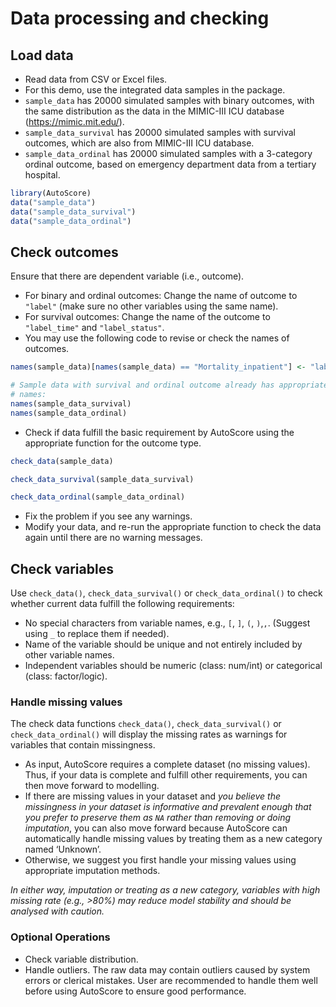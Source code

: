 # Data processing and checking {#top}

## Load data 

- Read data from CSV or Excel files.
- For this demo, use the integrated data samples in the package.
- `sample_data` has 20000 simulated samples with binary outcomes, with the same distribution as the data in the MIMIC-III ICU database (<https://mimic.mit.edu/>).
- `sample_data_survival` has 20000 simulated samples with survival outcomes, which are also from MIMIC-III ICU database.
- `sample_data_ordinal` has 20000 simulated samples with a 3-category ordinal
outcome, based on emergency department data from a tertiary hospital.

```r
library(AutoScore)
data("sample_data")
data("sample_data_survival")
data("sample_data_ordinal")
```

## Check outcomes

Ensure that there are dependent variable (i.e., outcome). 

- For binary and ordinal outcomes: Change the name of outcome to `"label"` (make
sure no other variables using the same name).
- For survival outcomes: Change the name of the outcome to `"label_time"` and
`"label_status"`.
- You may use the following code to revise or check the names of outcomes.

```r
names(sample_data)[names(sample_data) == "Mortality_inpatient"] <- "label"

# Sample data with survival and ordinal outcome already has appropriate variable 
# names:
names(sample_data_survival)
names(sample_data_ordinal)
```

- Check if data fulfill the basic requirement by AutoScore using the appropriate
function for the outcome type.

```r
check_data(sample_data)

check_data_survival(sample_data_survival)

check_data_ordinal(sample_data_ordinal)
```

- Fix the problem if you see any warnings.
- Modify your data, and re-run the appropriate function to check the data again
until there are no warning messages.

## Check variables

Use `check_data()`, `check_data_survival()` or `check_data_ordinal()` to check
whether current data fulfill the following requirements:

- No special characters from variable names, e.g., `[`, `]`, `(`, `)`,`,`.
(Suggest using `_` to replace them if needed).
- Name of the variable should be unique and not entirely included by other
variable names.
- Independent variables should be numeric (class: num/int) or categorical
(class: factor/logic).

### Handle missing values

The check data functions `check_data()`, `check_data_survival()` or
`check_data_ordinal()` will display the missing rates as warnings for variables
that contain missingness.

- As input, AutoScore requires a complete dataset (no missing values). Thus, if
your data is complete and fulfill other requirements, you can then move forward
to modelling.
- If there are missing values in your dataset and *you believe the missingness
in your dataset is informative and prevalent enough that you prefer to preserve
them as `NA` rather than removing or doing imputation*, you can also move
forward because AutoScore can automatically handle missing values by treating
them as a new category named 'Unknown'.
- Otherwise, we suggest you first handle your missing values using appropriate
imputation methods.

::: callout-note
*In either way, imputation or treating as a new category, variables with high missing rate (e.g., >80%) may reduce model stability and should be analysed with caution.* 
:::

### Optional Operations

- Check variable distribution.
- Handle outliers. The raw data may contain outliers caused by system errors
or clerical mistakes. User are recommended to handle them well before using
AutoScore to ensure good performance.
